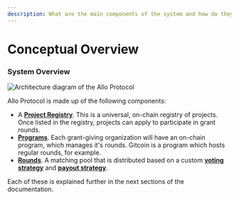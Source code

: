 ```yaml
---
description: What are the main components of the system and how do they interact?
---
```


# Conceptual Overview

### System Overview

<Image src="/allo-protocol-diagrams.png" alt="Architecture diagram of the Allo Protocol" width={800} height={500}/>

Allo Protocol is made up of the following components:

* A [**Project Registry**](project-registry.md). This is a universal, on-chain registry of projects. Once listed in the registry, projects can apply to participate in grant rounds.
* [**Programs**](program.md). Each grant-giving organization will have an on-chain program, which manages it's rounds. Gitcoin is a program which hosts regular rounds, for example.
* [**Rounds**](round.md). A matching pool that is distributed based on a custom [**voting strategy**](voting-strategy/) and [**payout strategy**](payout-strategy/).

Each of these is explained further in the next sections of the documentation.

